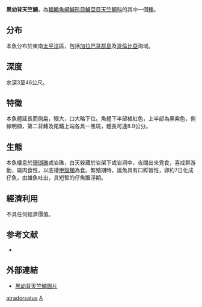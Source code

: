{{Speciesbox
| name = 黑幼背天竺鯛
| status = NE
| genus = Apogon
| species = atradorsatus
| authority = Heller & Snodgrass, 1903
| synonyms = 
}}
'''黑幼背天竺鯛'''，為[[輻鰭魚綱|輻鰭魚綱]][[鱸形目|鱸形目]][[鱸亞目|鱸亞目]][[天竺鯛科|天竺鯛科]]的其中一個[[種|種]]。

==分布==
本魚分布於東南[[太平洋|太平洋]]區，包括[[加拉巴哥群島|加拉巴哥群島]]及[[哥倫比亞|哥倫比亞]]海域。

==深度==
水深3至46公尺。

==特徵==
本魚體延長而側扁，眼大，口大略下位。魚體下半部橘紅色，上半部為黑紫色，側線明顯，第二背鰭及尾鰭上端各具一黑斑，體長可達8.9公分。

==生態==
本魚棲息於[[珊瑚礁|珊瑚礁]]或岩礁，白天躲藏於岩架下或岩洞中，夜間出來覓食，喜成群游動，屬肉食性，以底棲[[甲殼類|甲殼類]]為食。繁殖期時，雄魚具有口孵習性，卵約7日化成仔魚，由雄魚吐出，具短暫的仔魚飄浮期。

==經濟利用==
不具任何經濟價值。

==参考文献==
*{{FishBase_species|genus=Apogon|species=atradorsatus|year=2011|month=12}}

==外部連結==
*[https://web.archive.org/web/20101205020644/http://www.eol.org/pages/356251 黑幼背天竺鯛圖片]
{{Taxonbar|from=Q1078221}}

[[Category:天竺鯛屬|atradorsatus]]
[[Category:1903年描述的魚類|A]]